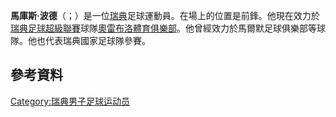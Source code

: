 '''馬庫斯·波德'''（{{lang-sv|Marcus Pode}}；{{bd|1986年|3月27日}}）是一位[[瑞典|瑞典]]足球運動員。在場上的位置是前鋒。他現在效力於[[瑞典足球超級聯賽|瑞典足球超級聯賽]]球隊[[奧雷布洛體育俱樂部|奧雷布洛體育俱樂部]]。他曾經效力於馬爾默足球俱樂部等球隊。他也代表瑞典國家足球隊參賽。
==參考資料==
{{Reflist}}

{{DEFAULTSORT: Pode, Marcus}}
[[Category:瑞典男子足球运动员|Category:瑞典男子足球运动员]]